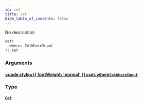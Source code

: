 ```yaml
---
id: cet
title: cet
hide_table_of_contents: false
---
```








No description

```graphql
cet(
  where: CetWhereInput
): Cet
```


### Arguments

#### [<code style={{ fontWeight: 'normal' }}>cet.<b>where</b></code>](#)<Bullet />[`CetWhereInput`](/docs/api/inputs/cet-where-input) <Badge class="secondary" text="input"/>
> 
> 

### Type

#### [`Cet`](/docs/api/objects/cet) <Badge class="secondary" text="object"/>
> 
> 





